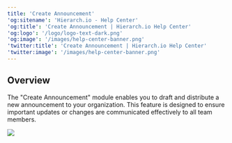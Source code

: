 ```yaml
---
title: 'Create Announcement'
'og:sitename': 'Hierarch.io - Help Center'
'og:title': 'Create Announcement | Hierarch.io Help Center'
'og:logo': '/logo/logo-text-dark.png'
'og:image': '/images/help-center-banner.png'
'twitter:title': 'Create Announcement | Hierarch.io Help Center'
'twitter:image': '/images/help-center-banner.png'
---
```


## Overview

The "Create Announcement" module enables you to draft and distribute a new announcement to your organization. This feature is designed to ensure important updates or changes are communicated effectively to all team members.



![](/images/workflows/create_announcement001.png)